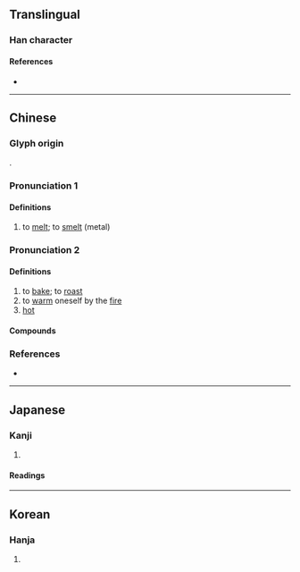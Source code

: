 {{also|炀}}
{{character info/new}}
==Translingual==

===Han character===
{{Han char|rn=86|rad=火|as=09|sn=13|four=96827|canj=FAMH|ids=⿰火昜}}

====References====
* {{Han ref|kx=0678.070|dkj=19235|dj=1089.100|hdz=32216.160|uh=716C|ud=29036|bh=B7D5|bd=47061}}

----

==Chinese==
{{zh-forms|s=炀}}

===Glyph origin===
{{Han etym}}
{{Han compound|火|昜|c1=s|c2=p|t1=fire|ls=psc}}.

===Pronunciation 1===
{{zh-pron
|m=yáng
|c=joeng4
|mc=1
|oc=n,1
|cat=v
}}

====Definitions====
{{zh-hanzi}}

# to [[melt]]; to [[smelt]] (metal)

===Pronunciation 2===
{{zh-pron
|m=yàng
|c=joeng6
|mc=2
|oc=n,2
|cat=v,a
}}

====Definitions====
{{zh-hanzi}}

# to [[bake]]; to [[roast]]
# to [[warm]] oneself by the [[fire]]
# [[hot]]

====Compounds====
{{zh-der|煬灶}}

===References===
* {{R:yue:Hanzi}}

----

==Japanese==

===Kanji===
{{ja-kanji|grade=|rs=火09}}

# {{defn|lang=ja|sort=火09}}

====Readings====
{{ja-readings
|goon=よう
|kanon=よう
|kun=あぶ-る, や-く}}

----

==Korean==

===Hanja===
{{ko-hanja|hangeul=양|eumhun=|rv=yang|mr=yang|y=yang}}

# {{defn|lang=ko|sort=火09}}
